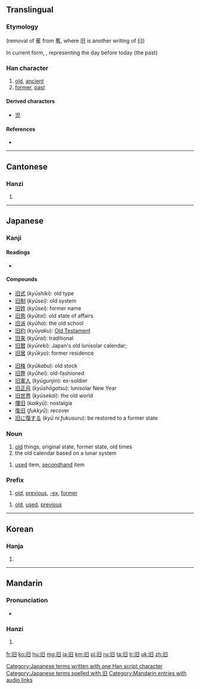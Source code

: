 {{also|舊|伯}}

==Translingual==
{{Hani-forms|旧|[[舊]]}}
===Etymology===
{{Han simp|舊}} (removal of 萑 from 𦾔, where 旧 is another writing of 臼)

In current form, {{Han compound|〡|t1=one|日|t2=day}}, representing the day before today (the past)

===Han character===
{{Han char|rn=72|rad=日|as=01|sn=5|four=|canj=中日 (LA)|ids=⿰[[〡]][[日]]}}

# [[old]], [[ancient]]
# [[former]], [[past]]

====Derived characters====
* [[児]]

====References====
* {{Han ref|kx=0489.051|dkj=13737|dj=0850.040|hdz=21483.020|uh=65E7|ud=26087}}

----

==Cantonese==

===Hanzi===
{{yue-hanzi|jyut=|y=[[gau6]]|tra=舊}}

# {{defn|lang=yue|sort=日01}}

----

==Japanese==

===Kanji===
{{ja-kanji|grade=5|rs=日01}}

====Readings====
* {{ja-readings|on=[[きゅう]] (''kyū'')|kun=[[ふるい]] ([[旧い]], ''furui''), [[もと]] (''moto'')}}

====Compounds====
{{top2}}
* [[旧式]] (''kyūshiki''): old type
* [[旧制]] (''kyūsei''): old system
* [[旧姓]] (''kyūsei''): former name
* [[旧態]] (''kyūtai''): old state of affairs
* [[旧派]] (''kyūha''): the old school
* [[旧約]] (''kyūyaku''): [[Old Testament]]
* [[旧来]] (''kyūrai''): traditional
* [[旧暦]] (''kyūreki''): Japan's old lunisolar calendar;
* [[旧居]] (''kyūkyo''): former residence
{{mid2}}
* [[旧株]] (''kyūkabu''): old stock
* [[旧弊]] (''kyūhei''): old-fashioned
* [[旧軍人]] (''kyūgunjin''): ex-soldier
* [[旧正月]] (''kyūshōgatsu''): lunisolar New Year
* [[旧世界]] (''kyūsekai''): the old world
* [[懐旧]] (''kaikyū''): nostalgia
* [[復旧]] (''fukkyū''): recover
* [[旧に復する]] (''kyū ni fukusuru''): be restored to a former state
{{bottom}}

===Noun===
{{ja-noun|k|hira=きゅう|rom=kyū}}

# [[old]] things, original state, former state, old times
# the old calendar based on a lunar system
{{ja-noun|k|hira=ふる|rom=furu}}
# [[used]] item, [[secondhand]] item

===Prefix===
{{ja-pos|k|prefix|hira=きゅう|rom=kyū-}}
# [[old]], [[previous]], [[-ex]], [[former]]

{{ja-pos|k|prefix|hira=ふる|rom=furu-}}
# [[old]], [[used]], [[previous]]

[[Category:Japanese terms written with one Han script character]]
[[Category:Japanese terms spelled with 旧]]
----

==Korean==

===Hanja===
{{ko-hanja|hangeul=구|eumhun=|rv=gu|mr=ku|y=kwu}}

# {{defn|lang=ko|sort=日01}}

----

==Mandarin==

===Pronunciation===
* {{audio|zh-jiù.ogg|audio}}

===Hanzi===
{{cmn-hanzi|tra=舊|pin=[[jiù]] ([[jiu4]])|wg=[[chiu4|chiu<sup>4</sup>]]}}

# {{defn|lang=cmn|sort=日01}}

[[Category:Mandarin entries with audio links]]

[[fr:旧]]
[[ko:旧]]
[[hu:旧]]
[[mg:旧]]
[[ja:旧]]
[[km:旧]]
[[pl:旧]]
[[ru:旧]]
[[ta:旧]]
[[tr:旧]]
[[uk:旧]]
[[zh:旧]]